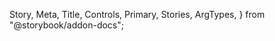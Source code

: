   Story,
  Meta,
  Title,
  Controls,
  Primary,
  Stories,
  ArgTypes,
} from "@storybook/addon-docs";

<Meta of={MarkdownTextStories} />

<Title />
<Primary />

## Props

<ArgTypes of={MarkdownTextStories} />

## Stories

<Stories title="" />
